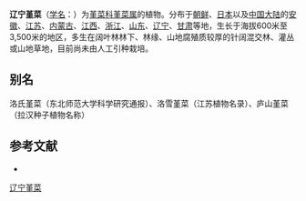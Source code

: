{{Speciesbox
| name = 辽宁堇菜
| status = 
| status_system = 
| image =고깔제비꽃.JPG
| genus = Viola
| species =  rossii
| authority = Hemsl. ex Forb. et Hemsl.
}}

'''辽宁堇菜'''（[[学名|学名]]：{{lang|la|''Viola rossii''}}）为[[堇菜科|堇菜科]][[堇菜属|堇菜属]]的植物。分布于[[朝鲜|朝鲜]]、[[日本|日本]]以及[[中国大陆|中国大陆]]的[[安徽|安徽]]、[[江苏|江苏]]、[[内蒙古|内蒙古]]、[[江西|江西]]、[[浙江|浙江]]、[[山东|山东]]、[[辽宁|辽宁]]、[[甘肃|甘肃]]等地，生长于海拔600米至3,500米的地区，多生在阔叶林林下、林缘、山地腐殖质较厚的针阔混交林、灌丛或山地草地，目前尚未由人工引种栽培。

== 别名 ==
洛氏堇菜（东北师范大学科学研究通报）、洛雪堇菜（江苏植物名录）、庐山堇菜（拉汉种子植物名称）

== 参考文献 ==
<div class="references-small">
* {{cite web| url =http://www.bioinfo.cn/db05/KmzwSpecies.php?action=view&id=23841| title =辽宁堇菜| work =《中国高等植物数据库全库》| publisher =中国科学院微生物研究所| author =昆明植物研究所| accessdate =2009-02-25| deadurl =yes| archiveurl =https://web.archive.org/web/20160305104751/http://www.bioinfo.cn/db05/KmzwSpecies.php?action=view&id=23841| archivedate =2016-03-05}}
</div>
{{Taxonbar|from=Q6692858}}

[[Category:堇菜属|辽宁堇菜]]


{{植物小作品}}